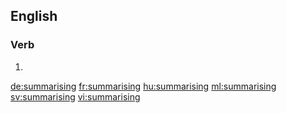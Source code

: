 
==English==

===Verb===
{{head|en|present participle}}

# {{present participle of|summarise|lang=en|nocat=1}}

[[de:summarising]]
[[fr:summarising]]
[[hu:summarising]]
[[ml:summarising]]
[[sv:summarising]]
[[vi:summarising]]